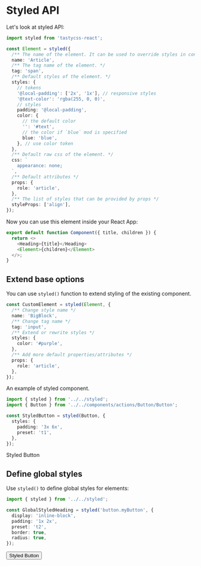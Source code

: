 
<Meta title="UIKit/Styled API" />

# Styled API

Let's look at styled API:

```typescript jsx
import styled from 'tastycss-react';

const Element = styled({
  /** The name of the element. It can be used to override styles in context. */
  name: 'Article',
  /** The tag name of the element. */
  tag: 'span',
  /** Default styles of the element. */
  styles: {
    // tokens
    '@local-padding': ['2x', '1x'], // responsive styles
    '@text-color': 'rgba(255, 0, 0)',
    // styles
    padding: '@local-padding',
    color: {
      // the default color
      '': '#text',
      // the color if `blue` mod is specified
      blue: 'blue',
    }, // use color token
  },
  /** Default raw css of the element. */
  css: `
    appearance: none;
  `,
  /** Default attributes */
  props: {
    role: 'article',
  },
  /** The list of styles that can be provided by props */
  styleProps: ['align'],
});
```

Now you can use this element inside your React App:

```typescript jsx
export default function Component({ title, children }) {
  return <>
    <Heading>{title}</Heading>
    <Element>{children}</Element>
  </>;
}
```

## Extend base options

You can use `styled()` function to extend styling of the existing component.

```typescript jsx
const CustomElement = styled(Element, {
  /** Change style name */
  name: 'BigBlock',
  /** Change tag name */
  tag: 'input',
  /** Extend or rewrite styles */
  styles: {
    color: '#purple',
  },
  /** Add more default properties/attributes */
  props: {
    role: 'article',
  },
});
```

An example of styled component.

```typescript jsx
import { styled } from '../../styled';
import { Button } from '../../components/actions/Button/Button';

const StyledButton = styled(Button, {
  styles: {
    padding: '3x 6x',
    preset: 't1',
  },
});
```

<Canvas>
  <Story name="Styled Button">
    <StyledButton>Styled Button</StyledButton>
  </Story>
</Canvas>

## Define global styles

Use `styled()` to define global styles for elements:

```typescript jsx
import { styled } from '../../styled';

const GlobalStyledHeading = styled('button.myButton', {
  display: 'inline-block',
  padding: '1x 2x',
  preset: 't2',
  border: true,
  radius: true,
});
```

<Canvas>
  <Story name="Globally Styled Button">
    <button className="myButton">Styled Button</button>
    <GlobalStyledHeading/>
  </Story>
</Canvas>
